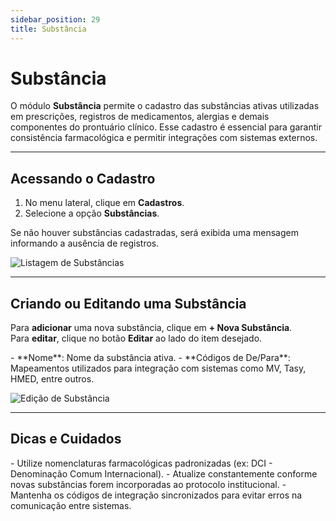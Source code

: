 ```yaml
---
sidebar_position: 29
title: Substância
---
```



# Substância

O módulo **Substância** permite o cadastro das substâncias ativas utilizadas em prescrições, registros de medicamentos, alergias e demais componentes do prontuário clínico. Esse cadastro é essencial para garantir consistência farmacológica e permitir integrações com sistemas externos.

---

## Acessando o Cadastro

1. No menu lateral, clique em **Cadastros**.
2. Selecione a opção **Substâncias**.

Se não houver substâncias cadastradas, será exibida uma mensagem informando a ausência de registros.

![Listagem de Substâncias](/img/lista_sub.png)

---

## Criando ou Editando uma Substância

Para **adicionar** uma nova substância, clique em **+ Nova Substância**.  
Para **editar**, clique no botão **Editar** ao lado do item desejado.

<Admonition type="info" title="Campos de Cadastro">
- **Nome**: Nome da substância ativa.
- **Códigos de De/Para**: Mapeamentos utilizados para integração com sistemas como MV, Tasy, HMED, entre outros.
</Admonition>

![Edição de Substância](/img/edit_sub.png)

---

## Dicas e Cuidados

<Admonition type="tip" title="Boas Práticas">
- Utilize nomenclaturas farmacológicas padronizadas (ex: DCI - Denominação Comum Internacional).
- Atualize constantemente conforme novas substâncias forem incorporadas ao protocolo institucional.
- Mantenha os códigos de integração sincronizados para evitar erros na comunicação entre sistemas.
</Admonition>
